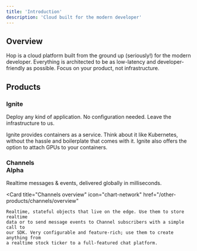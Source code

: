 ```yaml
---
title: 'Introduction'
description: 'Cloud built for the modern developer'
---
```


## Overview

Hop is a cloud platform built from the ground up (seriously!) for the modern developer. Everything is architected to be as low-latency and developer-friendly as possible. Focus on your product, not infrastructure.

## Products

### Ignite

Deploy any kind of application. No configuration needed. Leave the infrastructure to us.

<Card title="Ignite overview" icon="fire-flame-curved" href="/ignite/overview">
	Ignite provides containers as a service. Think about it like Kubernetes,
	without the hassle and boilerplate that comes with it. Ignite also offers the
	option to attach GPUs to your containers.
</Card>

### Channels <div className="ml-1 inline-block rounded-full align-middle py-0.5 px-2 text-sm bg-red-600">Alpha</div>

Realtime messages & events, delivered globally in milliseconds.

<Card
	title="Channels overview"
	icon="chart-network"
	href="/other-products/channels/overview"
>
	Realtime, stateful objects that live on the edge. Use them to store realtime
	data or to send message events to Channel subscribers with a simple call to
	our SDK. Very configurable and feature-rich; use them to create anything from
	a realtime stock ticker to a full-featured chat platform.
</Card>
